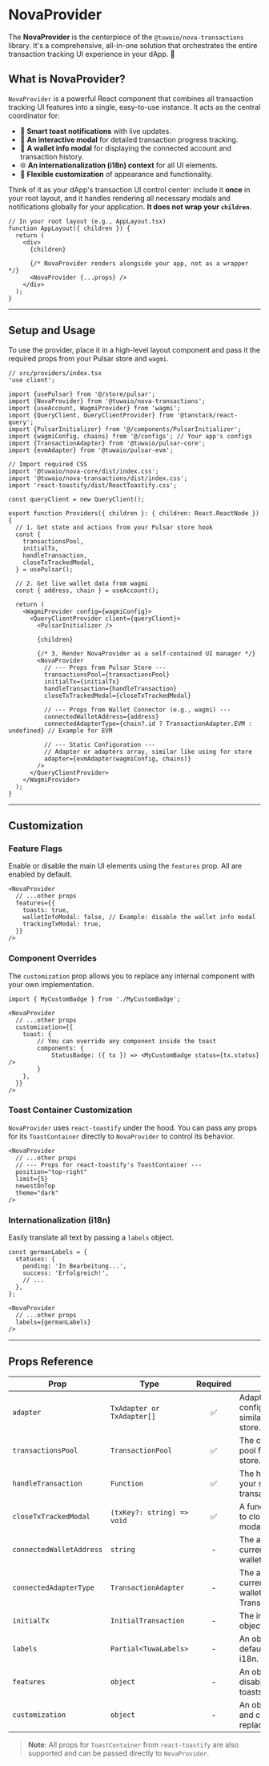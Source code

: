 # NovaProvider

The **NovaProvider** is the centerpiece of the `@tuwaio/nova-transactions` library. It's a comprehensive, all-in-one solution that orchestrates the entire transaction tracking UI experience in your dApp. 🎯

## What is NovaProvider?

`NovaProvider` is a powerful React component that combines all transaction tracking UI features into a single, easy-to-use instance. It acts as the central coordinator for:

-   🍞 **Smart toast notifications** with live updates.
-   📱 **An interactive modal** for detailed transaction progress tracking.
-   💼 **A wallet info modal** for displaying the connected account and transaction history.
-   🌐 **An internationalization (i18n) context** for all UI elements.
-   🎨 **Flexible customization** of appearance and functionality.

Think of it as your dApp's transaction UI control center: include it **once** in your root layout, and it handles rendering all necessary modals and notifications globally for your application. **It does not wrap your `children`**.

```tsx
// In your root layout (e.g., AppLayout.tsx)
function AppLayout({ children }) {
  return (
    <div>
      {children}

      {/* NovaProvider renders alongside your app, not as a wrapper */}
      <NovaProvider {...props} />
    </div>
  );
}
````

-----

## Setup and Usage

To use the provider, place it in a high-level layout component and pass it the required props from your Pulsar store and `wagmi`.

```tsx
// src/providers/index.tsx
'use client';

import {usePulsar} from '@/store/pulsar';
import {NovaProvider} from '@tuwaio/nova-transactions';
import {useAccount, WagmiProvider} from 'wagmi';
import {QueryClient, QueryClientProvider} from '@tanstack/react-query';
import {PulsarInitializer} from '@/components/PulsarInitializer';
import {wagmiConfig, chains} from '@/configs'; // Your app's configs
import {TransactionAdapter} from '@tuwaio/pulsar-core';
import {evmAdapter} from '@tuwaio/pulsar-evm';

// Import required CSS
import '@tuwaio/nova-core/dist/index.css';
import '@tuwaio/nova-transactions/dist/index.css';
import 'react-toastify/dist/ReactToastify.css';

const queryClient = new QueryClient();

export function Providers({ children }: { children: React.ReactNode }) {
  // 1. Get state and actions from your Pulsar store hook
  const {
    transactionsPool,
    initialTx,
    handleTransaction,
    closeTxTrackedModal,
  } = usePulsar();
  
  // 2. Get live wallet data from wagmi
  const { address, chain } = useAccount();

  return (
    <WagmiProvider config={wagmiConfig}>
      <QueryClientProvider client={queryClient}>
        <PulsarInitializer />
          
        {children}

        {/* 3. Render NovaProvider as a self-contained UI manager */}
        <NovaProvider
          // --- Props from Pulsar Store ---
          transactionsPool={transactionsPool}
          initialTx={initialTx}
          handleTransaction={handleTransaction}
          closeTxTrackedModal={closeTxTrackedModal}
          
          // --- Props from Wallet Connector (e.g., wagmi) ---
          connectedWalletAddress={address}
          connectedAdapterType={chain?.id ? TransactionAdapter.EVM : undefined} // Example for EVM
          
          // --- Static Configuration ---
          // Adapter or adapters array, similar like using for store
          adapter={evmAdapter(wagmiConfig, chains)}
        />
      </QueryClientProvider>
    </WagmiProvider>
  );
}
```

-----

## Customization

### Feature Flags

Enable or disable the main UI elements using the `features` prop. All are enabled by default.

```tsx
<NovaProvider
  // ...other props
  features={{
    toasts: true,
    walletInfoModal: false, // Example: disable the wallet info modal
    trackingTxModal: true,
  }}
/>
```

### Component Overrides

The `customization` prop allows you to replace any internal component with your own implementation.

```tsx
import { MyCustomBadge } from './MyCustomBadge';

<NovaProvider
  // ...other props
  customization={{
    toast: {
        // You can override any component inside the toast
        components: {
            StatusBadge: ({ tx }) => <MyCustomBadge status={tx.status} />
        }
    },
  }}
/>
```

### Toast Container Customization

`NovaProvider` uses `react-toastify` under the hood. You can pass any props for its `ToastContainer` directly to `NovaProvider` to control its behavior.

```tsx
<NovaProvider
  // ...other props
  // --- Props for react-toastify's ToastContainer ---
  position="top-right"
  limit={5}
  newestOnTop
  theme="dark"
/>
```

### Internationalization (i18n)

Easily translate all text by passing a `labels` object.

```tsx
const germanLabels = {
  statuses: {
    pending: 'In Bearbeitung...',
    success: 'Erfolgreich!',
    // ...
  },
};

<NovaProvider
  // ...other props
  labels={germanLabels}
/>
```

-----

## Props Reference

| Prop                     | Type                               | Required | Description                                                              |
| ------------------------ | ---------------------------------- | :------: | ------------------------------------------------------------------------ |
| `adapter`                | `TxAdapter or TxAdapter[]`         |    ✅    | Adapter or array of configured adapters similar to your Pulsar store.                 |
| `transactionsPool`       | `TransactionPool`                  |    ✅    | The current transaction pool from your Pulsar store.                     |
| `handleTransaction`      | `Function`                         |    ✅    | The handler function from your store to initiate transactions.           |
| `closeTxTrackedModal`    | `(txKey?: string) => void`         |    ✅    | A function from your store to close the tracking modal.                  |
| `connectedWalletAddress` | `string`                           |    -     | The address of the currently connected wallet.                           |
| `connectedAdapterType`   | `TransactionAdapter`               |    -     | The adapter type of the currently connected wallet (e.g., TransactionAdapter.EVM).        |
| `initialTx`              | `InitialTransaction`               |    -     | The initial transaction object from your store.                          |
| `labels`                 | `Partial<TuwaLabels>`              |    -     | An object to override the default text labels for i18n.                  |
| `features`               | `object`                           |    -     | An object to enable or disable UI features like toasts or modals.        |
| `customization`          | `object`                           |    -     | An object for deep styling and component replacement.                    |

> **Note**: All props for `ToastContainer` from `react-toastify` are also supported and can be passed directly to `NovaProvider`.
